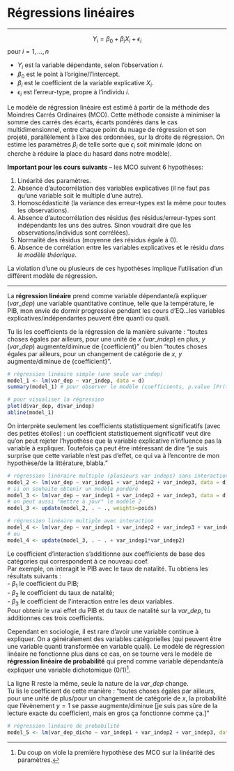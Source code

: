 
# Régressions linéaires {#reg-lin}

***
$$Y_i = \beta_0 + \beta_iX_i + \epsilon_i$$ pour $i = 1,...,n$

* $Y_i$ est la variable dépendante, selon l'observation $i$.
* $\beta_0$ est le point à l'origine/l'intercept.
* $\beta_i$ est le coefficient de la variable explicative $X_i$.
* $\epsilon_i$ est l'erreur-type, propre à l'individu $i$.

Le modèle de régression linéaire est estimé à partir de la méthode des Moindres Carrés Ordinaires (MCO). Cette méthode consiste à minimiser la somme des carrés des écarts, écarts pondérés dans le cas multidimensionnel, entre chaque point du nuage de régression et son projeté, parallèlement à l'axe des ordonnées, sur la droite de régression. On estime les paramètres $\beta_i$ de telle sorte que $\epsilon_i$ soit minimale (donc on cherche à réduire la place du hasard dans notre modèle).

**Important pour les cours suivants** -- les MCO suivent 6 hypothèses:

1. Linéarité des paramètres.
2. Absence d'autocorrélation des variables explicatives (il ne faut pas qu'une variable soit le multiple d'une autre).
3. Homoscédasticité (la variance des erreur-types est la même pour toutes les observations).
4. Absence d'autocorrélation des résidus (les résidus/erreur-types sont indépendants les uns des autres. Sinon voudrait dire que les observations/individus sont corrélées).
5. Normalité des résidus (moyenne des résidus égale à 0).
6. Absence de corrélation entre les variables explicatives et le résidu *dans le modèle théorique*.

La violation d'une ou plusieurs de ces hypothèses implique l'utilisation d'un différent modèle de régression.

***

La **régression linéaire** prend comme variable dépendante/à expliquer ($var\_dep$) une variable quantitative continue, telle que la température, le PIB, mon envie de dormir progressive pendant les cours d'EQ...les variables explicatives/indépendantes peuvent être quanti ou quali.

Tu lis les coefficients de la régression de la manière suivante : "toutes choses égales par ailleurs, pour une unité de $x$ ($var\_indep$) en plus, $y$ ($var\_dep$) augmente/diminue de {coefficient}" ou bien "toutes choses égales par ailleurs, pour un changement de catégorie de $x$, $y$ augmente/diminue de {coefficient}".

```r
# régression linéaire simple (une seule var indep)
model_1 <- lm(var_dep ~ var_indep, data = d)
summary(model_1) # pour observer le modèle (coefficients, p.value [Pr(>|z|)], deviance, etc.)

# pour visualiser la régression
plot(d$var_dep, d$var_indep)
abline(model_1)
```

On interprète seulement les coefficients statistiquement significatifs (avec des petites étoiles) : un coefficient statistiquement significatif veut dire qu'on peut rejeter l'hypothèse que la variable explicative n'influence pas la variable à expliquer. Toutefois ça peut être intéressant de dire "je suis surprise que cette variable n'est pas d'effet, ce qui va à l'encontre de mon hypothèse/de la littérature, blabla."

```r
# régression linéraire multiple (plusieurs var indeps) sans interaction
model_2 <- lm(var_dep ~ var_indep1 + var_indep2 + var_indep3, data = d)
# si on souhaite obtenir un modèle pondéré
model_3 <- lm(var_dep ~ var_indep1 + var_indep2 + var_indep3, data = d, weights = poids)
# on peut aussi "mettre à jour" le modèle 2
model_3 <- update(model_2, . ~ ., weights=poids)

# régression linéaire multiple avec interaction
model_4 <- lm(var_dep ~ var_indep1 + var_indep2 + var_indep3 + var_indep1*var_indep2, data = d, weights = poids)
# ou
model_4 <- update(model_3, . ~ . + var_indep1*var_indep2)
```

Le coefficient d'interaction s'additionne aux coefficients de base des catégories qui correspondent à ce nouveau coef.\
Par exemple, on interagit le PIB avec le taux de natalité. Tu obtiens les résultats suivants :\
- $\beta_1$ le coefficient du PIB;\
- $\beta_2$ le coefficient du taux de natalité;\
- $\beta_3$ le coefficient de l'interaction entre les deux variables.\
Pour obtenir le vrai effet du PIB et du taux de natalité sur la $var\_dep$, tu additionnes ces trois coefficients.

Cependant en sociologie, il est rare d'avoir une variable continue à expliquer. On a généralement des variables catégorielles (qui peuvent être une variable quanti transformée en variable quali). Le modèle de régression linéaire ne fonctionne plus dans ce cas, on se tourne vers le modèle de **régression linéaire de probabilité** qui prend comme variable dépendante/à expliquer une variable dichotomique (0/1)[^1].

[^1]:Du coup on viole la première hypothèse des MCO sur la linéarité des paramètres.

La ligne R reste la même, seule la nature de la $var\_dep$ change.\
Tu lis le coefficient de cette manière : "toutes choses égales par ailleurs, pour une unité de plus/pour un changement de catégorie de $x$, la probabilité que l'évènement $y=1$ se passe augmente/diminue [je suis pas sûre de la lecture exacte du coefficient, mais en gros ça fonctionne comme ça.]"

```r
# régression linéaire de probabilité
model_5 <- lm(var_dep_dicho ~ var_indep1 + var_indep2 + var_indep3, data = d, weights = poids)
```
